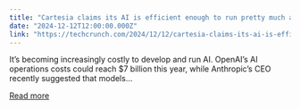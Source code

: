 ```yaml
---
title: "Cartesia claims its AI is efficient enough to run pretty much anywhere"
date: "2024-12-12T12:00:00.000Z"
link: "https://techcrunch.com/2024/12/12/cartesia-claims-its-ai-is-efficient-enough-to-run-pretty-much-anywhere/"
---
```


It&#8217;s becoming increasingly costly to develop and run AI. OpenAI&#8217;s AI operations costs could reach&#160;$7 billion&#160;this year, while Anthropic&#8217;s CEO recently suggested that models...

[Read more](https://techcrunch.com/2024/12/12/cartesia-claims-its-ai-is-efficient-enough-to-run-pretty-much-anywhere/)
